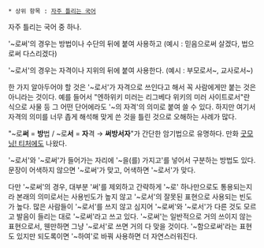  * 상위 항목 : [[자주 틀리는 국어]]

자주 틀리는 국어 중 하나.

'~로써'의 경우는 방법이나 수단의 뒤에 붙여 사용하고
(예시 : 믿음으로써 살겠다, 법으로써 다스리겠다)

'~로서'의 경우는 자격이나 지위의 뒤에 붙여 사용한다.
(예시 : 부모로서~, 교사로서~)

한 가지 알아두어야 할 것은 '~로서'가 자격으로 쓰인다고 해서 꼭 사람에게만 붙는 것은 아니라는 것이다. 예를 들어서 "엔하위키 미러는 리그베다 위키의 미러 사이트로서"란 식으로 사물 등 그 어떤 단어에라도 '~의 자격'의 의미로 붙여 쓸 수 있다. 하지만 여기서 자격의 의미를 너무 좁게 해석해 맞게 쓴 것을 틀린 것으로 오해하는 사례가 많다. 

"~로'''써''' = '''방'''법 / ~로'''서''' = '''자'''격 → '''써방서자'''"가 간단한 암기법으로 유명하다. 만화 [[굿모닝! 티처]]에도 나왔다.

'~로서'와 '~로써'가 들어가는 자리에 '~을(를) 가지고'를 넣어서 구분하는 방법도 있다. 문장이 어색하지 않으면 '~로써'가 맞고, 어색하면 '~로서'가 맞다.

다만 '~로써'의 경우, 대부분 '써'를 제외하고 간략하게 '~로' 하나만으로도 통용되는지라 본래의 의미로서는 사용빈도가 높지 않고 '~로서'의 잘못된 표현으로 사용되는 빈도가 높다. 많은 사람들이 '~로서'를 쓰지 않고 심지어 '~로써'와 '~로서'가 다른 것도 모르고 발음이 들리는 대로 '~로써'라고 쓰고 있다. '~로써'는 일반적으로 거의 쓰이지 않는 표현으로서, 웬만하면 그냥 '~로서'로 쓰면 거의 다 맞을 것이다. '~함으로써'라는 표현도 있지만 되도록이면 '~하여'로 바꿔 사용하면 더 자연스러워진다.

